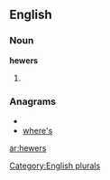 
==English==

===Noun===
'''hewers'''

# {{plural of|[[hewer]]}}

===Anagrams===
* {{alphagram|eehrsw}}
* [[where's#English|where's]]

[[Category:English plurals]]

[[ar:hewers]]